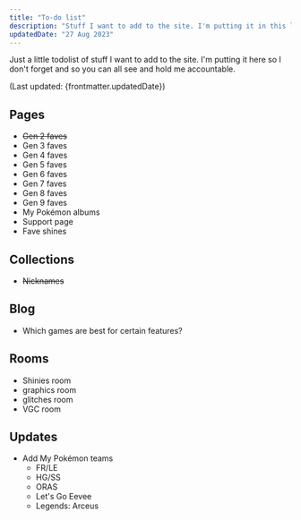 ```yaml
---
title: "To-do list"
description: "Stuff I want to add to the site. I'm putting it in this list so I don't forget."
updatedDate: "27 Aug 2023"
---
```


Just a little todolist of stuff I want to add to the site. I'm putting it here so I don't forget and so you can all see and hold me accountable.

(Last updated: {frontmatter.updatedDate})

## Pages

* <del>Gen 2 faves</del>
* Gen 3 faves
* Gen 4 faves
* Gen 5 faves
* Gen 6 faves
* Gen 7 faves
* Gen 8 faves
* Gen 9 faves
* My Pokémon albums
* Support page
* Fave shines

## Collections

* <del>Nicknames</del>

## Blog

* Which games are best for certain features?

## Rooms

* Shinies room
* graphics room
* glitches room
* VGC room

## Updates

* Add My Pokémon teams
	* FR/LE
	* HG/SS
	* ORAS
	* Let's Go Eevee
	* Legends: Arceus
